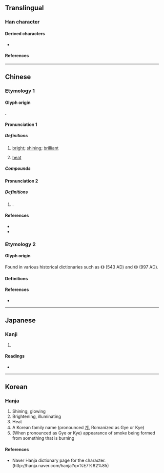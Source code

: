 {{also|耿}}
{{character info}}
==Translingual==

===Han character===
{{Han char|rn=86|rad=火|as=04|sn=8|four=60809|canj=AF|ids=⿱日火}}

====Derived characters====
* {{l|mul|[[𭴽]], [[𥇏]], [[𧌚]], [[𨨋]], [[㷖]], [[𩓺]], [[𡨶]], [[𤉭]], [[𤍘]], [[𡼷]]/[[𤎚]]<!-- Note: Duplicate character pair in unicode -->, [[𢧾]], [[𤎷]]}}

====References====
{{Han ref|kx=0666.320|dkj=18896|hdz=32191.170|uh=7085}}

----

==Chinese==

===Etymology 1===
{{zh-forms|alt=昋}}

====Glyph origin====
{{Han compound|火|日|t1=fire|t2=sun|ls=ic}}.

====Pronunciation 1====
{{zh-pron
|m=jiǒng
|c=gwing2
|h=pfs=
|md=
|mn=
|w=
|mc=1
|oc=2
|cat=a,n
}}

=====Definitions=====
{{zh-hanzi}}

# {{lb|zh|literary}} [[bright]]; [[shining]]; [[brilliant]]
# [[heat]]

=====Compounds=====
{{zh-der|炅炅}}

====Pronunciation 2====
{{zh-pron
|m=guì
|c=gwai3
|h=pfs=
|md=
|mn=
|w=
|mc=2
|oc=1
|cat=pn
}}

=====Definitions=====
{{zh-hanzi}}

# {{surname|zh}}.

====References====
* {{R:twedu|B02374}}
* {{R:yue:Hanzi}}

===Etymology 2===

====Glyph origin====
Found in various historical dictionaries such as {{w|Yupian}} 《{{lw|zh|玉篇}}》 (543 AD) and {{w|Longkan Shoujian}} 《{{lw|zh|龍龕手鑑}}》 (997 AD).

====Definitions====
{{zh-see|炔|v|[[appearance]] of [[smoke]]}}

====References====
* {{R:twedu|B02372-004}}

----

==Japanese==

===Kanji===
{{ja-kanji|grade=|rs=火04}}

# {{rfdef|ja|sort=火04}}

====Readings====
* {{ja-readings|on=[[けい]] (kei), [[きょう]] (kyō), [[えい]] (ei), [[よう]] (yō)|kun=[[あらわれる]] (arawareru)}}

----

==Korean==

===Hanja===
{{ko-hanja|hangeul=경|eumhun=|rv=gyeong|mr=kyŏng|y=kyeng}}

# Shining, glowing
# Brightening, illuminating
# Heat
# A Korean family name (pronounced [[계]], Romanized as Gye or Kye)
# (When pronounced as Gye or Kye) appearance of smoke being formed from something that is burning

====References====
* Naver Hanja dictionary page for the character. (http://hanja.naver.com/hanja?q=%E7%82%85)